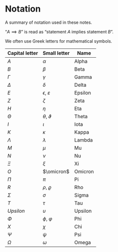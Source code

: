 # Notation {-}

A summary of notation used in these notes.


"$A \implies B$" is read as "statement $A$ implies statement $B$".


We often use Greek letters for mathematical symbols.

| Capital letter | Small letter | Name |
|---|---|---|
| $A$ | $\alpha$ | Alpha |
| $B$ | $\beta$ | Beta |
| $\Gamma$ | $\gamma$ | Gamma |
| $\Delta$ | $\delta$ | Delta |
| $E$ | $\epsilon$, $\varepsilon$ | Epsilon |
| $Z$ | $\zeta$ | Zeta |
| $H$ | $\eta$ | Eta |
| $\Theta$ | $\theta$, $\vartheta$ | Theta |
| $I$ | $\iota$ | Iota |
| $K$ | $\kappa$ | Kappa |
| $\Lambda$ | $\lambda$ | Lambda |
| $M$ | $\mu$ | Mu |
| $N$ | $\nu$ | Nu |
| $\Xi$ | $\xi$ | Xi |
| $O$ | $\omicron$ | Omicron |
| $\Pi$ | $\pi$ | Pi |
| $R$ | $\rho$, $\varrho$ | Rho |
| $\Sigma$ | $\sigma$ | Sigma |
| $T$ | $\tau$ | Tau |
| $Upsilon$ | $\upsilon$ | Upsilon |
| $\Phi$ | $\phi$, $\varphi$ | Phi |
| $X$ | $\chi$ | Chi |
| $\Psi$ | $\psi$ | Psi |
| $\Omega$ | $\omega$ | Omega |
